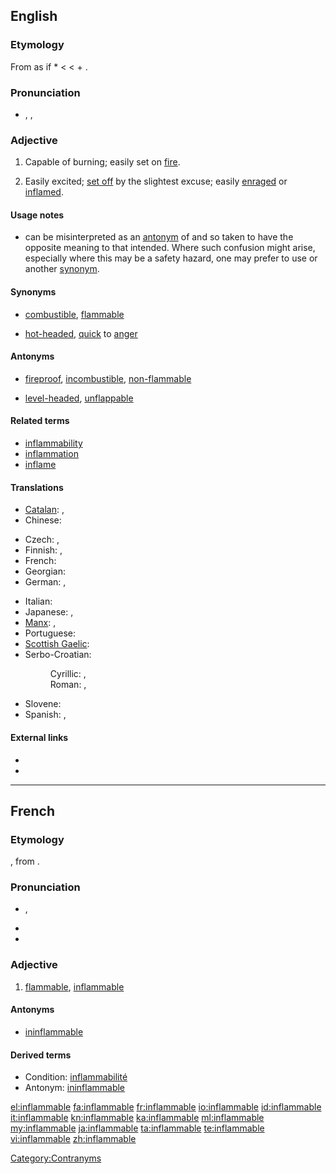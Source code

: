 ==English==

===Etymology===
From {{etyl|la}} as if *{{term||inflammabilis|lang=la}} < {{term|inflammare||to set on fire}} < {{term|in||in, on}} + {{term|flamma||flame}}.

===Pronunciation===
* {{enPR|ĭnʹflăm-ə-bəl}}, {{IPA|/ɪnˈflæməbəl/}}, {{SAMPA|/In"fl{m@b@l/}}

===Adjective===
{{en-adj}}

# Capable of burning; easily set on [[fire]].
# {{figuratively}} Easily excited; [[set off]] by the slightest excuse; easily [[enrage]]d or [[inflame]]d.

====Usage notes====
*{{term||Inflammable}} can be misinterpreted as an [[antonym]] of {{term|flammable}} and so taken to have the opposite meaning to that intended. Where such confusion might arise, especially where this may be a safety hazard, one may prefer to use {{term|flammable}} or another [[synonym]].

====Synonyms====
* {{sense|capable of burning}} [[combustible]], [[flammable]]
* {{sense|easily excited}} [[hot-headed]], [[quick]] to [[anger]]

====Antonyms====
* {{sense|capable of burning}} [[fireproof]], [[incombustible]], [[non-flammable]]
* {{sense|easily excited}} [[level-headed]], [[unflappable]]

====Related terms====
* [[inflammability]]
* [[inflammation]]
* [[inflame]]

====Translations====
{{trans-top|capable of burning}}
* [[Catalan]]: {{t|ca|inflamable}}, {{t|ca|combustible}}
* Chinese:
*: {{trreq|Mandarin}}
* Czech: {{t|cs|vznětlivý}}, {{t|cs|zápalný}}
* Finnish: {{t-|fi|palava}}, {{t-|fi|tulenarka}}
* French: {{t+|fr|inflammable}}
* Georgian: {{t|ka|აალებადი|sc=Geor|xs=Georgian}}
* German: {{t+|de|brennbar}}, {{t-|de|entflammbar}}
{{trans-mid}}
* Italian: {{t+|it|infiammabile}}
* Japanese: {{t|ja|引火性の|tr=いんかせいの, inkasei no|sc=Jpan}}, {{t|ja|可燃|tr=kanen|sc=Jpan}}
* [[Manx]]: {{t|gv|so-lostey}}, {{t|gv|so-ghreesaghey}}
* Portuguese: {{t+|pt|inflamável}}
* [[Scottish Gaelic]]: {{t|gd|loisgeach}}
* Serbo-Croatian:
*: Cyrillic: {{t|sh|горљив|alt=го̀рљив|sc=Cyrl}}, {{t|sh|горив|alt=го̀рив|sc=Cyrl}}
*: Roman: {{t|sh|gorljiv|alt=gòrljiv}}, {{t|sh|goriv|alt=gòriv}}
* Slovene: {{t|sl|vnetljivo|n}}
* Spanish: {{t+|es|inflamable}}, {{t+|es|combustible}}
{{trans-bottom}}

====External links====
* {{R:Webster 1913}}
* {{R:Century 1911}}

[[Category:Contranyms]]

----

==French==

===Etymology===
{{etyl|frm|fr}} {{suffix|inflammer|able|lang=fr}}, from {{etyl|la|fr}} {{term|inflammabilis|lang=la}}.

===Pronunciation===
* {{IPA|/ɛ̃.fla.mabl/|lang=fr}}, {{X-SAMPA|/E~.fla.mabl/|lang=fr}}
* {{homophones|inflammables|lang=fr}}
* {{hyphenation|in|fla|mmable|lang=fr}}

===Adjective===
{{fr-adj-mf}}

# [[flammable]], [[inflammable#English|inflammable]]

====Antonyms====
* [[ininflammable]]

====Derived terms====
* Condition: [[inflammabilité]]
* Antonym: [[ininflammable]]

[[el:inflammable]]
[[fa:inflammable]]
[[fr:inflammable]]
[[io:inflammable]]
[[id:inflammable]]
[[it:inflammable]]
[[kn:inflammable]]
[[ka:inflammable]]
[[ml:inflammable]]
[[my:inflammable]]
[[ja:inflammable]]
[[ta:inflammable]]
[[te:inflammable]]
[[vi:inflammable]]
[[zh:inflammable]]